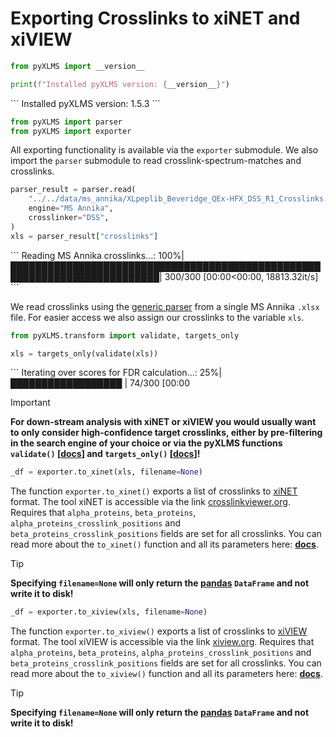 
# Exporting Crosslinks to xiNET and xiVIEW


```python copy
from pyXLMS import __version__

print(f"Installed pyXLMS version: {__version__}")
```
<Callout emoji="✓">
```
    Installed pyXLMS version: 1.5.3
```
</Callout>


```python copy
from pyXLMS import parser
from pyXLMS import exporter
```

All exporting functionality is available via the `exporter` submodule. We also import the `parser` submodule to read crosslink-spectrum-matches and crosslinks.


```python copy
parser_result = parser.read(
    "../../data/ms_annika/XLpeplib_Beveridge_QEx-HFX_DSS_R1_Crosslinks.xlsx",
    engine="MS Annika",
    crosslinker="DSS",
)
xls = parser_result["crosslinks"]
```
<Callout emoji="✓">
```
    Reading MS Annika crosslinks...: 100%|██████████████████████████████████████████████████████████████████████████| 300/300 [00:00<00:00, 18813.32it/s]
```
</Callout>

We read crosslinks using the [generic parser](https://hgb-bin-proteomics.github.io/pyXLMS/pyXLMS.parser.html#pyXLMS.parser.read) from a single MS Annika `.xlsx` file. For easier access we also assign our crosslinks to the variable `xls`.


```python copy
from pyXLMS.transform import validate, targets_only

xls = targets_only(validate(xls))
```
<Callout emoji="✓">
```
    Iterating over scores for FDR calculation...:  25%|██████████████████                                                       | 74/300 [00:00<?, ?it/s]
```
</Callout>

> [!IMPORTANT]
>
> **For down-stream analysis with xiNET or xiVIEW you would usually want to only consider high-confidence target crosslinks, either by pre-filtering in the search engine of your choice or via the pyXLMS functions `validate()` \[[docs](https://hgb-bin-proteomics.github.io/pyXLMS/pyXLMS.transform.html#pyXLMS.transform.validate.validate)\] and `targets_only()` \[[docs](https://hgb-bin-proteomics.github.io/pyXLMS/pyXLMS.transform.html#pyXLMS.transform.targets_only.targets_only)\]!**


```python copy
_df = exporter.to_xinet(xls, filename=None)
```

The function `exporter.to_xinet()` exports a list of crosslinks to [xiNET](https://doi.org/10.1074/mcp.o114.042259) format. The tool xiNET is accessible via the link [crosslinkviewer.org](https://crosslinkviewer.org/). Requires that `alpha_proteins`, `beta_proteins`, `alpha_proteins_crosslink_positions` and `beta_proteins_crosslink_positions` fields are set for all crosslinks. You can read more about the `to_xinet()` function and all its parameters here: [**docs**](https://hgb-bin-proteomics.github.io/pyXLMS/pyXLMS.exporter.html#pyXLMS.exporter.to_xinet.to_xinet).

> [!TIP]
>
> **Specifying `filename=None` will only return the [pandas](https://pandas.pydata.org/) `DataFrame` and not write it to disk!**


```python copy
_df = exporter.to_xiview(xls, filename=None)
```

The function `exporter.to_xiview()` exports a list of crosslinks to [xiVIEW](https://doi.org/10.1016/j.jmb.2024.168656) format. The tool xiVIEW is accessible via the link [xiview.org](https://xiview.org/). Requires that `alpha_proteins`, `beta_proteins`, `alpha_proteins_crosslink_positions` and `beta_proteins_crosslink_positions` fields are set for all crosslinks. You can read more about the `to_xiview()` function and all its parameters here: [**docs**](https://hgb-bin-proteomics.github.io/pyXLMS/pyXLMS.exporter.html#pyXLMS.exporter.to_xiview.to_xiview).

> [!TIP]
>
> **Specifying `filename=None` will only return the [pandas](https://pandas.pydata.org/) `DataFrame` and not write it to disk!**
